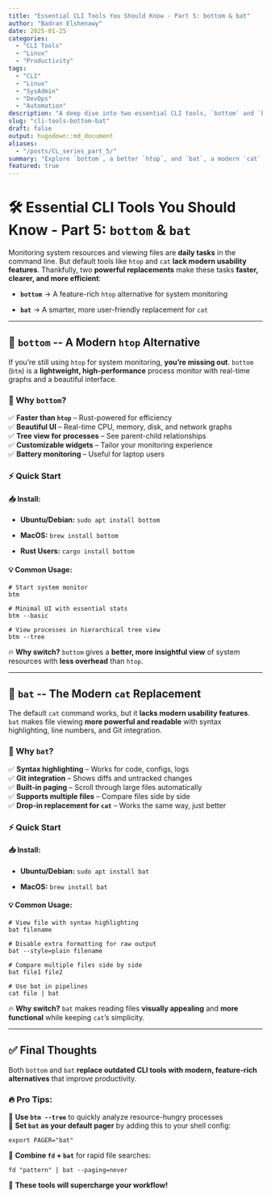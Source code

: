 ```yaml
---
title: "Essential CLI Tools You Should Know - Part 5: bottom & bat"
author: "Badran Elshenawy"
date: 2025-01-25
categories:
  - "CLI Tools"
  - "Linux"
  - "Productivity"
tags:
  - "CLI"
  - "Linux"
  - "SysAdmin"
  - "DevOps"
  - "Automation"
description: "A deep dive into two essential CLI tools, `bottom` and `bat`, that will enhance your workflow."
slug: "cli-tools-bottom-bat"
draft: false
output: hugodown::md_document
aliases:
  - "/posts/CL_series_part_5/"
summary: "Explore `bottom`, a better `htop`, and `bat`, a modern `cat` replacement to improve your Linux workflow."
featured: true
---
```


# 🛠️ Essential CLI Tools You Should Know - Part 5: `bottom` & `bat`

Monitoring system resources and viewing files are **daily tasks** in the command line. But default tools like `htop` and `cat` **lack modern usability features**. Thankfully, two **powerful replacements** make these tasks **faster, clearer, and more efficient**:

-   **`bottom`** → A feature-rich `htop` alternative for system monitoring

-   **`bat`** → A smarter, more user-friendly replacement for `cat`

------------------------------------------------------------------------

## 🌟 `bottom` \-- A Modern `htop` Alternative

If you're still using `htop` for system monitoring, **you're missing out**. `bottom` (`btm`) is a **lightweight, high-performance** process monitor with real-time graphs and a beautiful interface.

### 🔹 Why `bottom`?

✅ **Faster than `htop`** -- Rust-powered for efficiency  
✅ **Beautiful UI** -- Real-time CPU, memory, disk, and network graphs  
✅ **Tree view for processes** -- See parent-child relationships  
✅ **Customizable widgets** -- Tailor your monitoring experience  
✅ **Battery monitoring** -- Useful for laptop users

### ⚡ Quick Start

#### 📥 Install:

-   **Ubuntu/Debian:** `sudo apt install bottom`

-   **MacOS:** `brew install bottom`

-   **Rust Users:** `cargo install bottom`

#### 💡 Common Usage:

```         
# Start system monitor
btm  

# Minimal UI with essential stats
btm --basic  

# View processes in hierarchical tree view
btm --tree  
```

🔥 **Why switch?** `bottom` gives a **better, more insightful view** of system resources with **less overhead** than `htop`.

------------------------------------------------------------------------

## 🌟 `bat` \-- The Modern `cat` Replacement

The default `cat` command works, but it **lacks modern usability features**. `bat` makes file viewing **more powerful and readable** with syntax highlighting, line numbers, and Git integration.

### 🔹 Why `bat`?

✅ **Syntax highlighting** -- Works for code, configs, logs  
✅ **Git integration** -- Shows diffs and untracked changes  
✅ **Built-in paging** -- Scroll through large files automatically  
✅ **Supports multiple files** -- Compare files side by side  
✅ **Drop-in replacement for `cat`** -- Works the same way, just better

### ⚡ Quick Start

#### 📥 Install:

-   **Ubuntu/Debian:** `sudo apt install bat`

-   **MacOS:** `brew install bat`

#### 💡 Common Usage:

```         
# View file with syntax highlighting
bat filename  

# Disable extra formatting for raw output
bat --style=plain filename  

# Compare multiple files side by side
bat file1 file2  

# Use bat in pipelines
cat file | bat  
```

🔥 **Why switch?** `bat` makes reading files **visually appealing** and **more functional** while keeping `cat`'s simplicity.

------------------------------------------------------------------------

## ✅ Final Thoughts

Both `bottom` and `bat` **replace outdated CLI tools with modern, feature-rich alternatives** that improve productivity.

### 🔥 Pro Tips:

🔸 **Use `btm --tree`** to quickly analyze resource-hungry processes  
🔸 **Set `bat` as your default pager** by adding this to your shell config:

```         
export PAGER="bat"
```

🔸 **Combine `fd` + `bat`** for rapid file searches:

```         
fd "pattern" | bat --paging=never
```

🚀 **These tools will supercharge your workflow!**

